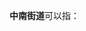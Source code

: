 '''中南街道'''可以指：
{{PRC admin/disambig|44/01/03/022/000|45/02/02/003/000}}
{{disambig|cat=四字乡级行政区划消歧义}}